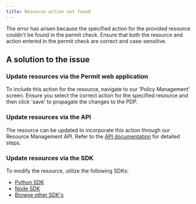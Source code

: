 ```yaml
---
title: Resource action not found
---
```


The error has arisen because the specified action for the provided resource couldn't be found in the permit check. Ensure that both the resource and action entered in the permit check are correct and case-sensitive.

## A solution to the issue

### Update resources via the Permit web application

To include this action for the resource, navigate to our 'Policy Management' screen. Ensure you select the correct action for the specified
resource and then click 'save' to propagate the changes to the PDP.

### Update resources via the API

The resource can be updated to incorporate this action through our Resource Management API.
Refer to the [API documentation](https://api.permit.io/v2/redoc#tag/Roles/operation/assign_permissions_to_role) for detailed steps.

### Update resources via the SDK

To modify the resource, utilize the following SDKs:

- [Python SDK](https://docs.permit.io/sdk/python/resource/update-resource)
- [Node SDK](https://docs.permit.io/sdk/nodejs/resource/update-resource)
- [Browse other SDK's](/sdk/sdks-overview)

